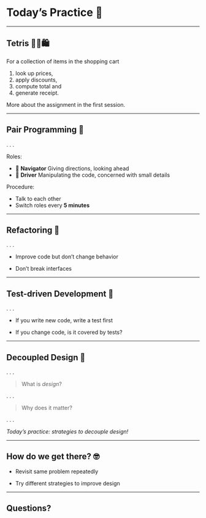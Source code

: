 # Today's Practice 🥷

---

## Tetris 🛒🧾🛍️

For a collection of items in the shopping cart

1. look up prices,
1. apply discounts,
1. compute total and
1. generate receipt.

More about the assignment in the first session.

---

## Pair Programming 🤝

. . .

Roles:

- 🧭 **Navigator** Giving directions, looking ahead
- 🚗 **Driver** Manipulating the code, concerned with small details

Procedure:

- Talk to each other
- Switch roles every **5 minutes**

---

## Refactoring 🔧

. . .

- Improve code but don't change behavior

- Don't break interfaces

---

## Test-driven Development 🧪

. . .

- If you write new code, write a test first

- If you change code, is it covered by tests?

---

## Decoupled Design 🤔

. . .

> What is *design*?

. . .

> Why does it matter?

. . .

*Today's practice: strategies to decouple design!*

---

## How do we get there? 🤓

<!-- TODO: visualize that -->

- Revisit same problem repeatedly

- Try different strategies to improve design

---

## Questions?
